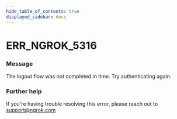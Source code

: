 ```yaml
---
hide_table_of_contents: true
displayed_sidebar: docs
---
```



# ERR_NGROK_5316

### Message

The logout flow was not completed in time. Try authenticating again.

<ErrorDetails error="err_ngrok_5316" />

### Further help

If you're having trouble resolving this error, please reach out to [support@ngrok.com](mailto:support@ngrok.com?subject=Help%20with%20ERR_NGROK_5316)
